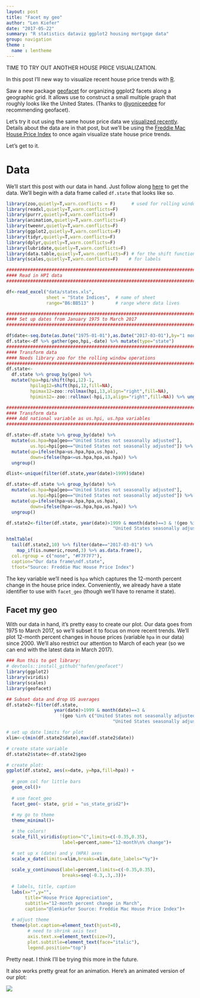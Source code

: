 ```yaml
---
layout: post
title: "Facet my geo"
author: "Len Kiefer"
date: "2017-05-22"
summary: "R statistics dataviz ggplot2 housing mortgage data"
group: navigation
theme :
  name : lentheme
---
```


TIME TO TRY OUT ANOTHER HOUSE PRICE VISUALIZATION.

In this post I'll new way to visualize recent house price trends with [R](https://www.r-project.org/). 

Saw a new package [geofacet](https://github.com/hafen/geofacet) for organizing ggplot2 facets along a geographic grid.  It allows use to construct a small multiple graph that roughly looks like the United States. (Thanks to [@yoniceedee](https://twitter.com/yoniceedee) for recommending geofacet). 

Let's try it out using the same house price data we [visualized recently]({% post_url 2017-05-18-state-hpa %}). Details about the data are in that post, but we'll be using the [Freddie Mac House Price Index](http://www.freddiemac.com/finance/house_price_index.html) to once again visualize state house price trends.

Let's get to it.

# Data

We'll start this post with our data in hand. Just follow along [here]({% post_url 2017-05-18-state-hpa %}) to get the data.  We'll begin with a data frame called `df.state` that looks like so.

```r
library(zoo,quietly=T,warn.conflicts = F)      # used for rolling window operations
library(readxl,quietly=T,warn.conflicts=F)
library(purrr,quietly=T,warn.conflicts=F)
library(animation,quietly=T,warn.conflicts=F)
library(tweenr,quietly=T,warn.conflicts=F)
library(ggplot2,quietly=T,warn.conflicts=F)
library(tidyr,quietly=T,warn.conflicts=F)
library(dplyr,quietly=T,warn.conflicts=F)
library(lubridate,quietly=T,warn.conflicts=F)
library(data.table,quietly=T,warn.conflicts=F) # for the shift function
library(scales,quietly=T,warn.conflicts=F)    # for labels

###############################################################################
#### Read in HPI data  
###############################################################################

df<-read_excel("data/states.xls", 
               sheet = "State Indices",  # name of sheet
               range="B6:BB513" )        # range where data lives

###############################################################################
#### Set up dates from January 1975 to March 2017
###############################################################################

df$date<-seq.Date(as.Date("1975-01-01"),as.Date("2017-03-01"),by="1 month")
df.state<-df %>% gather(geo,hpi,-date) %>% mutate(type="state")
###############################################################################
#### Transform data
#### Needs library zoo for the rolling window operations
###############################################################################
df.state<-
  df.state %>% group_by(geo) %>% 
  mutate(hpa=hpi/shift(hpi,12)-1,
         hpilag12=shift(hpi,12,fill=NA),
         hpimax12=zoo::rollmax(hpi,13,align="right",fill=NA),
         hpimin12=-zoo::rollmax(-hpi,13,align="right",fill=NA)) %>% ungroup()

###############################################################################
#### Transform data
#### Add national variable as us.hpi, us.hpa variables
###############################################################################

df.state<-df.state %>% group_by(date) %>% 
  mutate(us.hpa=hpa[geo=="United States not seasonally adjusted"],
         us.hpi=hpi[geo=="United States not seasonally adjusted"]) %>%
  mutate(up=ifelse(hpa>us.hpa,hpa,us.hpa),
         down=ifelse(hpa<=us.hpa,hpa,us.hpa)) %>% 
  ungroup()

dlist<-unique(filter(df.state,year(date)>1999)$date)

df.state<-df.state %>% group_by(date) %>% 
  mutate(us.hpa=hpa[geo=="United States not seasonally adjusted"],
         us.hpi=hpi[geo=="United States not seasonally adjusted"]) %>%
  mutate(up=ifelse(hpa>us.hpa,hpa,us.hpa),
         down=ifelse(hpa<=us.hpa,hpa,us.hpa)) %>% 
  ungroup()

df.state2<-filter(df.state, year(date)>1999 & month(date)==3 & !(geo %in% c("United States not seasonally adjusted",
                                        "United States seasonally adjusted" )))

htmlTable(
  tail(df.state2,10) %>% filter(date=="2017-03-01") %>%
    map_if(is.numeric,round,3) %>% as.data.frame(),
  col.rgroup = c("none", "#F7F7F7"),
  caption="Our data frame\ndf.state",
  tfoot="Source: Freddie Mac House Price Index")

```

The key variable we'll need is `hpa` which captures the 12-month percent change in the house price index. Conveniently, we already have a state identifier to use with `facet_geo` (though we'll have to rename it state).

## Facet my geo

With our data in hand, it's pretty easy to create our plot.  Our data goes from 1975 to March 2017, so we'll subset it to focus on more recent trends.  We'll plot 12-month percent changes in house prices (variable `hpa` in our data) since 2000. We'll also restrict our attention to March of each year (so we can end with the latest data in March 2017).

```r
### Run this to get library: 
# devtools::install_github("hafen/geofacet")
library(ggplot2)
library(viridis)
library(scales)
library(geofacet)

## Subset data and drop US averages
df.state2<-filter(df.state, 
                  year(date)>1999 & month(date)==3 & 
                    !(geo %in% c("United States not seasonally adjusted",
                                        "United States seasonally adjusted" )))

# set up date limits for plot
xlim<-c(min(df.state2$date),max(df.state2$date))

# create state variable
df.state2$state<-df.state2$geo

# create plot:
ggplot(df.state2, aes(x=date, y=hpa,fill=hpa)) +
  
  # geom col for little bars
  geom_col()+
  
  # use facet_geo
  facet_geo(~ state, grid = "us_state_grid2")+
  
  # my go to theme
  theme_minimal()+

  # the colors!
  scale_fill_viridis(option="C",limits=c(-0.35,0.35),
                     label=percent,name="12-month\n% change")+

  # set up x (date) and y (HPA) axes
  scale_x_date(limits=xlim,breaks=xlim,date_labels="%y")+
    
  scale_y_continuous(label=percent,limits=c(-0.35,0.35),
                     breaks=seq(-0.3,.3,.3))+
  
  # labels, title, caption
  labs(x="",y="",
       title="House Price Appreciation",
       subtitle="12-month percent change in March",
       caption="@lenkiefer Source: Freddie Mac House Price Index")+
  
  # adjust theme
  theme(plot.caption=element_text(hjust=0),
        # need to shrink axis text
        axis.text.x=element_text(size=7), 
        plot.subtitle=element_text(face="italic"),
        legend.position="top")


```

Pretty neat.  I think I'll be trying this more in the future.

It also works pretty great for an animation. Here's an animated version of our plot:

<img src="{{ site.url}}/img/charts_may_22_2017/geo facet hpa 05 22 2017.gif" >

